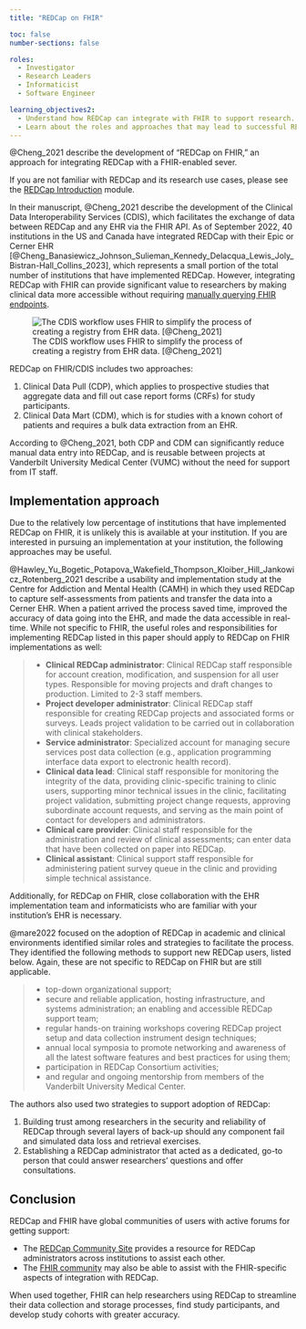 ```yaml
---
title: "REDCap on FHIR"

toc: false
number-sections: false

roles:
  - Investigator
  - Research Leaders
  - Informaticist
  - Software Engineer

learning_objectives2:
  - Understand how REDCap can integrate with FHIR to support research.
  - Learn about the roles and approaches that may lead to successful REDCap on FHIR implementations.
---
```


@Cheng_2021 describe the development of "REDCap on FHIR," an approach for integrating REDCap with a FHIR-enabled sever.

::: {.callout-note appearance="minimal" icon="false"}
If you are not familiar with REDCap and its research use cases, please see the [REDCap Introduction](redcap-intro.qmd) module.
:::

In their manuscript, @Cheng_2021 describe the development of the Clinical Data Interoperability Services (CDIS), which facilitates the exchange of data between REDCap and any EHR via the FHIR API. As of September 2022, 40 institutions in the US and Canada have integrated REDCap with their Epic or Cerner EHR [@Cheng_Banasiewicz_Johnson_Sulieman_Kennedy_Delacqua_Lewis_Joly_Bistran-Hall_Collins_2023], which represents a small portion of the total number of institutions that have implemented REDCap. However, integrating REDCap with FHIR can provide significant value to researchers by making clinical data more accessible without requiring [manually querying FHIR endpoints](fhir-accessing-data.qmd).

![The CDIS workflow uses FHIR to simplify the process of creating a registry from EHR data. [@Cheng_2021]](images/cheng-fhir-shortcut.png){alt="The CDIS workflow uses FHIR to simplify the process of creating a registry from EHR data. [@Cheng_2021]"}

REDCap on FHIR/CDIS includes two approaches:

1.  Clinical Data Pull (CDP), which applies to prospective studies that aggregate data and fill out case report forms (CRFs) for study participants.
2.  Clinical Data Mart (CDM), which is for studies with a known cohort of patients and requires a bulk data extraction from an EHR.

According to @Cheng_2021, both CDP and CDM can significantly reduce manual data entry into REDCap, and is reusable between projects at Vanderbilt University Medical Center (VUMC) without the need for support from IT staff.

## Implementation approach

Due to the relatively low percentage of institutions that have implemented REDCap on FHIR, it is unlikely this is available at your institution. If you are interested in pursuing an implementation at your institution, the following approaches may be useful.

@Hawley_Yu_Bogetic_Potapova_Wakefield_Thompson_Kloiber_Hill_Jankowicz_Rotenberg_2021 describe a usability and implementation study at the Centre for Addiction and Mental Health (CAMH) in which they used REDCap to capture self-assessments from patients and transfer the data into a Cerner EHR. When a patient arrived the process saved time, improved the accuracy of data going into the EHR, and made the data accessible in real-time. While not specific to FHIR, the useful roles and responsibilities for implementing REDCap listed in this paper should apply to REDCap on FHIR implementations as well:

> -   **Clinical REDCap administrator**: Clinical REDCap staff responsible for account creation, modification, and suspension for all user types. Responsible for moving projects and draft changes to production. Limited to 2-3 staff members.
> -   **Project developer administrator**: Clinical REDCap staff responsible for creating REDCap projects and associated forms or surveys. Leads project validation to be carried out in collaboration with clinical stakeholders.
> -   **Service administrator**: Specialized account for managing secure services post data collection (e.g., application programming interface data export to electronic health record).
> -   **Clinical data lead**: Clinical staff responsible for monitoring the integrity of the data, providing clinic-specific training to clinic users, supporting minor technical issues in the clinic, facilitating project validation, submitting project change requests, approving subordinate account requests, and serving as the main point of contact for developers and administrators.
> -   **Clinical care provider**: Clinical staff responsible for the administration and review of clinical assessments; can enter data that have been collected on paper into REDCap.
> -   **Clinical assistant**: Clinical support staff responsible for administering patient survey queue in the clinic and providing simple technical assistance.

Additionally, for REDCap on FHIR, close collaboration with the EHR implementation team and informaticists who are familiar with your institution's EHR is necessary.

@mare2022 focused on the adoption of REDCap in academic and clinical environments identified similar roles and strategies to facilitate the process. They identified the following methods to support new REDCap users, listed below. Again, these are not specific to REDCap on FHIR but are still applicable.

> -   top-down organizational support;
> -   secure and reliable application, hosting infrastructure, and systems administration; an enabling and accessible REDCap support team;
> -   regular hands-on training workshops covering REDCap project setup and data collection instrument design techniques;
> -   annual local symposia to promote networking and awareness of all the latest software features and best practices for using them;
> -   participation in REDCap Consortium activities;
> -   and regular and ongoing mentorship from members of the Vanderbilt University Medical Center.

The authors also used two strategies to support adoption of REDCap:

1.  Building trust among researchers in the security and reliability of REDCap through several layers of back-up should any component fail and simulated data loss and retrieval exercises.
2.  Establishing a REDCap administrator that acted as a dedicated, go-to person that could answer researchers' questions and offer consultations.

## Conclusion

REDCap and FHIR have global communities of users with active forums for getting support:

-   The [REDCap Community Site](https://projectredcap.org/resources/community/) provides a resource for REDCap administrators across institutions to assist each other.
-   The [FHIR community](fhir-community.qmd) may also be able to assist with the FHIR-specific aspects of integration with REDCap.

When used together, FHIR can help researchers using REDCap to streamline their data collection and storage processes, find study participants, and develop study cohorts with greater accuracy.
